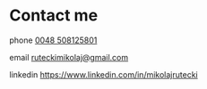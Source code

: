 # Contact me

phone <a href="tel:+48 508125801">0048 508125801</a>

email  <ruteckimikolaj@gmail.com>

linkedin  <https://www.linkedin.com/in/mikolajrutecki>
